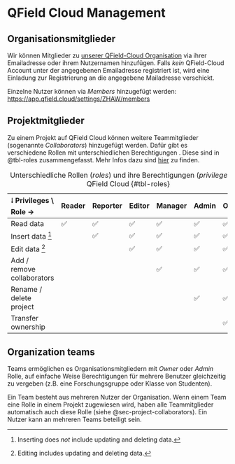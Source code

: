 

# QField Cloud Management

## Organisationsmitglieder

Wir können Mitglieder zu [unserer QField-Cloud Organisation](https://app.qfield.cloud/a/ZHAW/) via ihrer Emailadresse oder ihrem Nutzernamen hinzufügen. Falls *kein* QField-Cloud Account unter der angegebenen Emailadresse registriert ist, wird eine Einladung zur Registrierung an die angegebene Mailadresse verschickt. 

Einzelne Nutzer können via *Members* hinzugefügt werden: <https://app.qfield.cloud/settings/ZHAW/members>



## Projektmitglieder {#sec-project-collaborators}

Zu einem Projekt auf QField Cloud können weitere Teammitglieder (sogenannte *Collaborators*) hinzugefügt werden. Dafür gibt es verschiedene Rollen mit unterschiedlichen Berechtigungen . Diese sind in @tbl-roles zusammengefasst. Mehr Infos dazu sind [hier](https://docs.qfield.org/reference/qfieldcloud/permissions/) zu finden.

| 🠃 Privileges  \\ Role  →  | Reader  | Reporter  | Editor  | Manager  | Admin  | Owner  |
|:---------------------------|---------|-----------|---------|----------|--------|--------|
| Read data                  | ✅      | ✅        | ✅      | ✅       | ✅     | ✅     |
| Insert data [^insert]      |         | ✅        | ✅      | ✅       | ✅     | ✅     |
| Edit data [^edit]          |         |           | ✅      | ✅       | ✅     | ✅     |
| Add / remove collaborators |         |           |         | ✅       | ✅     | ✅     |
| Rename / delete project    |         |           |         |          | ✅     | ✅     |
| Transfer ownership         |         |           |         |          |        | ✅     |

: Unterschiedliche Rollen (*roles*) und ihre Berechtigungen (*privileges*) auf QField Cloud {#tbl-roles}

[^insert]: Inserting does *not* include updating and deleting data.
[^edit]: Editing includes updating and deleting data.


## Organization teams

Teams ermöglichen es Organisationsmitgliedern mit *Owner* oder *Admin* Rolle, auf einfache Weise Berechtigungen für mehrere Benutzer gleichzeitig zu vergeben (z.B. eine Forschungsgruppe oder Klasse von Studenten).

Ein Team besteht aus mehreren Nutzer der Organisation. Wenn einem Team eine Rolle in einem Projekt zugewiesen wird, haben alle Teammitglieder automatisch auch diese Rolle (siehe @sec-project-collaborators). Ein Nutzer kann an mehreren Teams beteiligt sein. 


